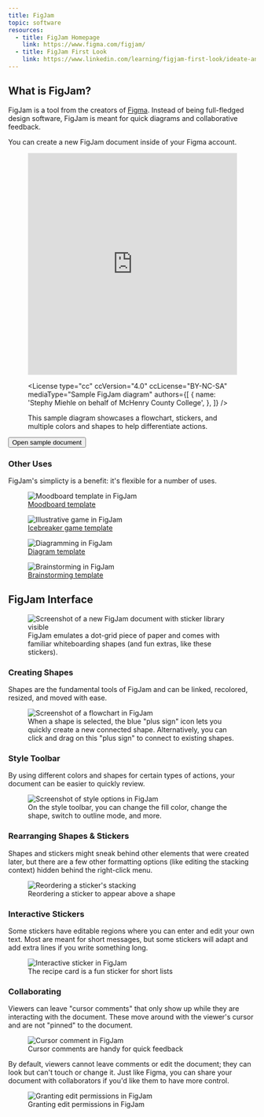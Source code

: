```yaml
---
title: FigJam
topic: software
resources:
  - title: FigJam Homepage
    link: https://www.figma.com/figjam/
  - title: FigJam First Look
    link: https://www.linkedin.com/learning/figjam-first-look/ideate-and-brainstorm-with-teammates-using-figjam
---
```


## What is FigJam?

FigJam is a tool from the creators of [Figma](/figma). Instead of being full-fledged design software, FigJam is meant for quick diagrams and collaborative feedback.

You can create a new FigJam document inside of your Figma account.

<figure>

<iframe
  style="border: 1px solid rgba(0, 0, 0, 0.1);"
  width="100%"
  height="450"
  src="https://www.figma.com/embed?embed_host=share&url=https%3A%2F%2Fwww.figma.com%2Ffile%2FcZzdSWSFhhu6VdAIZNxR16%2FClient-Onboarding%3Fnode-id%3D0%253A1"
  allowfullscreen
></iframe>

<License
  type="cc"
  ccVersion="4.0"
  ccLicense="BY-NC-SA"
  mediaType="Sample FigJam diagram"
  authors={[
    {
      name: 'Stephy Miehle on behalf of McHenry County College',
    },
  ]}
/>

<figcaption>
  This sample diagram showcases a flowchart, stickers, and multiple colors and
  shapes to help differentiate actions.
</figcaption>

</figure>

<Button to="https://www.figma.com/file/cZzdSWSFhhu6VdAIZNxR16/Client-Onboarding?node-id=0%3A1">
  Open sample document
</Button>

### Other Uses

FigJam's simplicty is a benefit: it's flexible for a number of uses.

<div className="grid gap-6 mx-auto my-6 max-w-7xl p-4 sm:grid-cols-2">
  <figure>
    <div className="border rounded">
      <Img src="./figjam-moodboard.png" alt="Moodboard template in FigJam" />
    </div>
    <figcaption>
      <a href="https://www.figma.com/community/file/964643362660977506">
        Moodboard template
      </a>
    </figcaption>
  </figure>
  <figure>
    <div className="border rounded">
      <Img src="./figjam-play.png" alt="Illustrative game in FigJam" />
    </div>
    <figcaption>
      <a href="https://www.figma.com/community/file/964643468321702755">
        Icebreaker game template
      </a>
    </figcaption>
  </figure>
  <figure>
    <div className="border rounded">
      <Img src="./figjam-diagramming.png" alt="Diagramming in FigJam" />
    </div>
    <figcaption>
      <a href="https://www.figma.com/community/file/964644828001526628">
        Diagram template
      </a>
    </figcaption>
  </figure>
  <figure>
    <div className="border rounded">
      <Img src="./figjam-brainstorm.png" alt="Brainstorming in FigJam" />
    </div>
    <figcaption>
      <a href="https://www.figma.com/community/file/964626434721506143">
        Brainstorming template
      </a>
    </figcaption>
  </figure>
</div>

## FigJam Interface

<figure>
  <div className="border rounded">
    <img
      src="figjam-new.png"
      alt="Screenshot of a new FigJam document with sticker library visible"
    />
  </div>
  <figcaption>
    FigJam emulates a dot-grid piece of paper and comes with familiar
    whiteboarding shapes (and fun extras, like these stickers).
  </figcaption>
</figure>

### Creating Shapes

Shapes are the fundamental tools of FigJam and can be linked, recolored, resized, and moved with ease.

<figure>
  <img src="figjam-connect.png" alt="Screenshot of a flowchart in FigJam" />
  <figcaption>
    When a shape is selected, the blue "plus sign" icon lets you quickly create
    a new connected shape. Alternatively, you can click and drag on this "plus
    sign" to connect to existing shapes.
  </figcaption>
</figure>

### Style Toolbar

By using different colors and shapes for certain types of actions, your document can be easier to quickly review.

<figure>
  <img src="figjam-style.png" alt="Screenshot of style options in FigJam" />
  <figcaption>
    On the style toolbar, you can change the fill color, change the shape,
    switch to outline mode, and more.
  </figcaption>
</figure>

### Rearranging Shapes & Stickers

Shapes and stickers might sneak behind other elements that were created later, but there are a few other formatting options (like editing the stacking context) hidden behind the right-click menu.

<figure>
  <img src="figjam-stacking.png" alt="Reordering a sticker's stacking" />
  <figcaption>Reordering a sticker to appear above a shape</figcaption>
</figure>

### Interactive Stickers

Some stickers have editable regions where you can enter and edit your own text. Most are meant for short messages, but some stickers will adapt and add extra lines if you write something long.

<figure>
  <img
    src="figjam-interactive-sticker.png"
    alt="Interactive sticker in FigJam"
  />
  <figcaption>The recipe card is a fun sticker for short lists</figcaption>
</figure>

### Collaborating

Viewers can leave "cursor comments" that only show up while they are interacting with the document. These move around with the viewer's cursor and are not "pinned" to the document.

<figure>
  <img src="figjam-cursor-comment.png" alt="Cursor comment in FigJam" />
  <figcaption>Cursor comments are handy for quick feedback</figcaption>
</figure>

By default, viewers cannot leave comments or edit the document; they can look but can't touch or change it. Just like Figma, you can share your document with collaborators if you'd like them to have more control.

<figure>
  <img src="figjam-edit.png" alt="Granting edit permissions in FigJam" />
  <figcaption>Granting edit permissions in FigJam</figcaption>
</figure>
